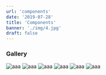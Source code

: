 ```yaml
---
url: 'components'
date: '2019-07-28'
title: 'Components'
banner: './img/4.jpg'
draft: false
---
```


### Gallery

<Gallery>

![aaa](../img/author.png)
![aaa](../img/author.png)
![aaa](../img/author.png)
![aaa](../img/author.png)
![aaa](../img/author.png)
![aaa](../img/author.png)

</Gallery>

